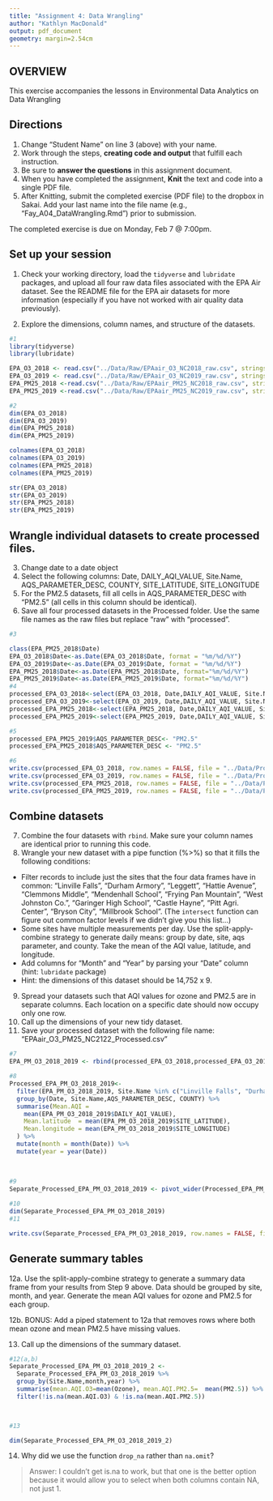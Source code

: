 ```yaml
---
title: "Assignment 4: Data Wrangling"
author: "Kathlyn MacDonald"
output: pdf_document
geometry: margin=2.54cm
---
```


## OVERVIEW

This exercise accompanies the lessons in Environmental Data Analytics on Data Wrangling 

## Directions
1. Change "Student Name" on line 3 (above) with your name.
2. Work through the steps, **creating code and output** that fulfill each instruction.
3. Be sure to **answer the questions** in this assignment document.
4. When you have completed the assignment, **Knit** the text and code into a single PDF file.
5. After Knitting, submit the completed exercise (PDF file) to the dropbox in Sakai. Add your last name into the file name (e.g., "Fay_A04_DataWrangling.Rmd") prior to submission.

The completed exercise is due on Monday, Feb 7 @ 7:00pm.

## Set up your session 
1. Check your working directory, load the `tidyverse` and `lubridate` packages, and upload all four raw data files associated with the EPA Air dataset. See the README file for the EPA air datasets for more information (especially if you have not worked with air quality data previously). 

2. Explore the dimensions, column names, and structure of the datasets. 

```r


#1
library(tidyverse)
library(lubridate)

EPA_O3_2018 <- read.csv("../Data/Raw/EPAair_O3_NC2018_raw.csv", stringsAsFactors = TRUE)
EPA_O3_2019 <- read.csv("../Data/Raw/EPAair_O3_NC2019_raw.csv", stringsAsFactors = TRUE)
EPA_PM25_2018 <-read.csv("../Data/Raw/EPAair_PM25_NC2018_raw.csv", stringsAsFactors = TRUE)
EPA_PM25_2019 <-read.csv("../Data/Raw/EPAair_PM25_NC2019_raw.csv", stringsAsFactors = TRUE)

#2
dim(EPA_O3_2018)
dim(EPA_O3_2019)
dim(EPA_PM25_2018)
dim(EPA_PM25_2019)

colnames(EPA_O3_2018)
colnames(EPA_O3_2019)
colnames(EPA_PM25_2018)
colnames(EPA_PM25_2019)

str(EPA_O3_2018)
str(EPA_O3_2019)
str(EPA_PM25_2018)
str(EPA_PM25_2019)

```

## Wrangle individual datasets to create processed files.
3. Change date to a date object
4. Select the following columns: Date, DAILY_AQI_VALUE, Site.Name, AQS_PARAMETER_DESC, COUNTY, SITE_LATITUDE, SITE_LONGITUDE
5. For the PM2.5 datasets, fill all cells in AQS_PARAMETER_DESC with "PM2.5" (all cells in this column should be identical).
6. Save all four processed datasets in the Processed folder. Use the same file names as the raw files but replace "raw" with "processed".

```r
#3

class(EPA_PM25_2018$Date)
EPA_O3_2018$Date<-as.Date(EPA_O3_2018$Date, format = "%m/%d/%Y")
EPA_O3_2019$Date<-as.Date(EPA_O3_2019$Date, format = "%m/%d/%Y")
EPA_PM25_2018$Date<-as.Date(EPA_PM25_2018$Date, format="%m/%d/%Y")
EPA_PM25_2019$Date<-as.Date(EPA_PM25_2019$Date, format="%m/%d/%Y")
#4
processed_EPA_O3_2018<-select(EPA_O3_2018, Date,DAILY_AQI_VALUE, Site.Name, AQS_PARAMETER_DESC, COUNTY, SITE_LATITUDE, SITE_LONGITUDE)
processed_EPA_O3_2019<-select(EPA_O3_2019, Date,DAILY_AQI_VALUE, Site.Name, AQS_PARAMETER_DESC, COUNTY, SITE_LATITUDE, SITE_LONGITUDE)
processed_EPA_PM25_2018<-select(EPA_PM25_2018, Date,DAILY_AQI_VALUE, Site.Name, AQS_PARAMETER_DESC, COUNTY, SITE_LATITUDE, SITE_LONGITUDE)
processed_EPA_PM25_2019<-select(EPA_PM25_2019, Date,DAILY_AQI_VALUE, Site.Name, AQS_PARAMETER_DESC, COUNTY, SITE_LATITUDE, SITE_LONGITUDE)

#5
processed_EPA_PM25_2019$AQS_PARAMETER_DESC<- "PM2.5"
processed_EPA_PM25_2018$AQS_PARAMETER_DESC <- "PM2.5"

#6
write.csv(processed_EPA_O3_2018, row.names = FALSE, file = "../Data/Processed/processed_EPA_O3_2018.csv")
write.csv(processed_EPA_O3_2019, row.names = FALSE, file = "../Data/Processed/processed_EPA_O3_2019.csv" )
write.csv(processed_EPA_PM25_2018, row.names = FALSE, file = "../Data/Processed/processed_EPA_PM25_2018.csv" )
write.csv(processed_EPA_PM25_2019, row.names = FALSE, file = "../Data/Processed/processed_EPA_PM25_2019.csv" )

```


## Combine datasets
7. Combine the four datasets with `rbind`. Make sure your column names are identical prior to running this code. 
8. Wrangle your new dataset with a pipe function (%>%) so that it fills the following conditions: 

* Filter records to include just the sites that the four data frames have in common: "Linville Falls", "Durham Armory", "Leggett", "Hattie Avenue", "Clemmons Middle", "Mendenhall School", "Frying Pan Mountain", "West Johnston Co.", "Garinger High School", "Castle Hayne", "Pitt Agri. Center", "Bryson City", "Millbrook School". (The `intersect` function can figure out common factor levels if we didn't give you this list...)
* Some sites have multiple measurements per day. Use the split-apply-combine strategy to generate daily means: group by date, site, aqs parameter, and county. Take the mean of the AQI value, latitude, and longitude.
* Add columns for "Month" and "Year" by parsing your "Date" column (hint: `lubridate` package)
* Hint: the dimensions of this dataset should be 14,752 x 9.

9. Spread your datasets such that AQI values for ozone and PM2.5 are in separate columns. Each location on a specific date should now occupy only one row.
10. Call up the dimensions of your new tidy dataset.
11. Save your processed dataset with the following file name: "EPAair_O3_PM25_NC2122_Processed.csv"

```r
#7
EPA_PM_O3_2018_2019 <- rbind(processed_EPA_O3_2018,processed_EPA_O3_2019,processed_EPA_PM25_2018,processed_EPA_PM25_2019)

#8
Processed_EPA_PM_O3_2018_2019<-
  filter(EPA_PM_O3_2018_2019, Site.Name %in% c("Linville Falls", "Durham Armory", "Leggett", "Hattie Avenue", "Clemmons Middle", "Mendenhall School", "Frying Pan Mountain", "West Johnston Co.", "Garinger High School", "Castle Hayne", "Pitt Agri. Center", "Bryson City", "Millbrook School")) %>%
  group_by(Date, Site.Name,AQS_PARAMETER_DESC, COUNTY) %>%
  summarise(Mean.AQI =  
    mean(EPA_PM_O3_2018_2019$DAILY_AQI_VALUE),
    Mean.latitude  = mean(EPA_PM_O3_2018_2019$SITE_LATITUDE),
    Mean.longitude = mean(EPA_PM_O3_2018_2019$SITE_LONGITUDE)
  ) %>%
  mutate(month = month(Date)) %>%
  mutate(year = year(Date))
  
  
  
#9
Separate_Processed_EPA_PM_O3_2018_2019 <- pivot_wider(Processed_EPA_PM_O3_2018_2019, names_from = AQS_PARAMETER_DESC, values_from = Mean.AQI)

#10
dim(Separate_Processed_EPA_PM_O3_2018_2019)
#11

write.csv(Separate_Processed_EPA_PM_O3_2018_2019, row.names = FALSE, file = "../Data/Processed/EPAair_O3_PM25_NC2122_Processed.csv")

```


## Generate summary tables
12a. Use the split-apply-combine strategy to generate a summary data frame from your results from Step 9 above. Data should be grouped by site, month, and year. Generate the mean AQI values for ozone and PM2.5 for each group. 

12b. BONUS: Add a piped statement to 12a that removes rows where both mean ozone and mean PM2.5 have missing values. 

13. Call up the dimensions of the summary dataset.


```r
#12(a,b)
Separate_Processed_EPA_PM_O3_2018_2019_2 <- 
  Separate_Processed_EPA_PM_O3_2018_2019 %>%
  group_by(Site.Name,month,year) %>%
  summarise(mean.AQI.O3=mean(Ozone), mean.AQI.PM2.5=  mean(PM2.5)) %>%
  filter(!is.na(mean.AQI.O3) & !is.na(mean.AQI.PM2.5))
  


#13

dim(Separate_Processed_EPA_PM_O3_2018_2019_2)

```

14. Why did we use the function `drop_na` rather than `na.omit`?

> Answer: I couldn't get is.na to work, but that one is the better option because it would allow you to select when both columns contain NA, not just 1.
